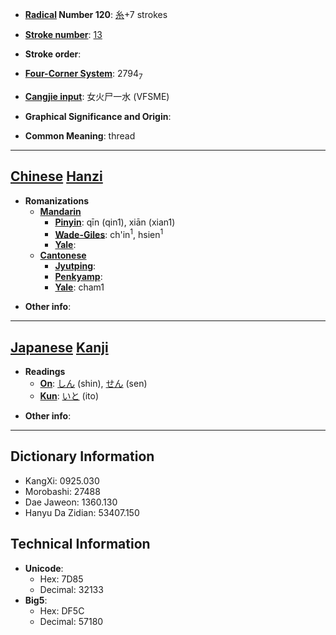 * '''[[Wiktionary:Chinese radical index| Radical]] Number 120''': [[Wiktionary:Chinese radical index 糸|糸]]+7 strokes

* '''[[Wiktionary:Chinese total strokes index|Stroke number]]''': [[Wiktionary:Chinese total strokes index 13|13]]

* '''Stroke order''': 

* '''[[Wiktionary:Chinese four corner index|Four-Corner System]]''': 2794<sub>7</sub>

* '''[[Wiktionary:Chinese Cangjie index|Cangjie input]]''': 女火尸一水 (VFSME)

* '''Graphical Significance and Origin''': 

* '''Common Meaning''': thread

----

== [[Chinese]] [[Hanzi]] ==

* '''Romanizations'''
** '''[[Mandarin]]'''
*** '''[[Pinyin]]''': qīn (qin1), xiān (xian1)
*** '''[[Wade-Giles]]''': ch'in<sup>1</sup>, hsien<sup>1</sup>
*** '''[[Yale]]''': 
** '''[[Cantonese]]'''
*** '''[[Jyutping]]''':
*** '''[[Penkyamp]]''': 
*** '''[[Yale]]''': cham1

* '''Other info''': 

----

== [[Japanese]] [[Kanji]] ==

* '''Readings'''
** '''[[On]]''': [[しん]] (shin), [[せん]] (sen)
** '''[[Kun]]''': [[いと]] (ito)

* '''Other info''':  

----

== Dictionary Information ==

* KangXi: 0925.030
* Morobashi: 27488
* Dae Jaweon: 1360.130
* Hanyu Da Zidian: 53407.150

== Technical Information ==

* '''Unicode''':
** Hex: 7D85
** Decimal: 32133
* '''Big5''':
** Hex: DF5C
** Decimal: 57180